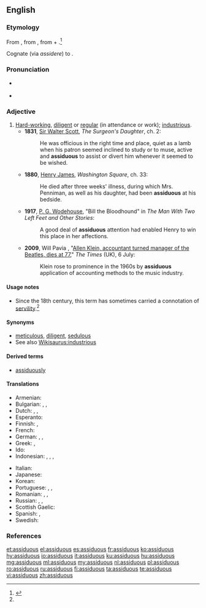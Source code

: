==English==

===Etymology===
From {{etyl|la|en}} {{m|la|assiduus}}, from {{m|la|assidere||to sit down to}}, from {{m|la|ad-||to}} + {{m|la|sedere||to sit}}.<ref name="OEtD">{{R:Online Etymology Dictionary}}</ref>

Cognate (via ''assidere'') to {{m|en|assess}}.

===Pronunciation===
* {{a|UK}} {{IPA|/əˈsɪd.jʊ.əs/|lang=en}}
* {{audio|en-us-assiduous.ogg|Audio (US)|lang=en}}

===Adjective===
{{en-adj}}

# [[hard-working|Hard-working]], [[diligent]] or [[regular]] (in attendance or work); [[industrious]].
#* '''1831''', [[w:Sir Walter Scott|Sir Walter Scott]], ''The Surgeon's Daughter'', ch. 2:
#*: He was officious in the right time and place, quiet as a lamb when his patron seemed inclined to study or to muse, active and '''assiduous''' to assist or divert him whenever it seemed to be wished.
#* '''1880''', [[w:Henry James|Henry James]], ''Washington Square'', ch. 33:
#*: He died after three weeks' illness, during which Mrs. Penniman, as well as his daughter, had been '''assiduous''' at his bedside.
#* '''1917''', [[w:P. G. Wodehouse|P. G. Wodehouse]], "Bill the Bloodhound" in ''The Man With Two Left Feet and Other Stories'':
#*: A good deal of '''assiduous''' attention had enabled Henry to win this place in her affections.
#* '''2009''', Will Pavia , "[http://entertainment.timesonline.co.uk/tol/arts_and_entertainment/music/article6644590.ece Allen Klein, accountant turned manager of the Beatles, dies at 77]," ''The Times'' (UK), 6 July:
#*: Klein rose to prominence in the 1960s by '''assiduous''' application of accounting methods to the music industry.

====Usage notes====
* Since the 18th century, this term has sometimes carried a connotation of [[servility]].<ref name="OEtD" />

====Synonyms====
* [[meticulous]], [[diligent]], [[sedulous]]
* See also [[Wikisaurus:industrious]]

====Derived terms====
* [[assiduously]]

====Translations====
{{trans-top|hard-working, diligent}}
* Armenian: {{t+|hy|աշխատասեր}}
* Bulgarian: {{t+|bg|усърден}}, {{t+|bg|прилежен}}, {{t+|bg|старателен}}
* Dutch: {{t+|nl|ijverig}}, {{t+|nl|vlijtig}}, {{t+|nl|betrouwbaar}}
* Esperanto: {{t+|eo|asidua}}
* Finnish: {{t+|fi|ahkera}}, {{t+|fi|uuttera}}
* French: {{t+|fr|assidu}}
* German: {{t+|de|fleißig}}, {{t|de|geflissen}}, {{t+|de|gewissenhaft}}
* Greek: {{t+|el|επιμελής|m|f|sc=Grek}}, {{t+|el|εργατικός|m|sc=Grek}} {{qualifier|industrious}}
* Ido: {{t+|io|asidua}}
* Indonesian: {{t+|id|tekun}}, {{t+|id|giat}}, {{t+|id|rajin}}, {{t|id|kerja keras}}
{{trans-mid}}
* Italian: {{t+|it|assiduo}}
* Japanese: {{t+|ja|真面目|tr=まじめ, majime}}
* Korean: {{t|ko|부지런한|tr=bu-ji-run-han|sc=Hang}}
* Portuguese: {{t+|pt|assíduo}}, {{t+|pt|trabalhador}}, {{t+|pt|diligente}}
* Romanian: {{t+|ro|asiduu}}, {{t+|ro|stăruitor|m|n}}, {{t+|ro|harnic|m|n}}
* Russian: {{t+|ru|стара́тельный}}, {{t+|ru|приле́жный}}, {{t+|ru|усе́рдный}}
* Scottish Gaelic: {{t|gd|leanmhainneach}}
* Spanish: {{t+|es|asiduo}}, {{t+|es|diligente}}
* Swedish: {{t+|sv|flitig}}
{{trans-bottom}}

===References===
<references/>

[[et:assiduous]]
[[el:assiduous]]
[[es:assiduous]]
[[fr:assiduous]]
[[ko:assiduous]]
[[hy:assiduous]]
[[io:assiduous]]
[[it:assiduous]]
[[ku:assiduous]]
[[hu:assiduous]]
[[mg:assiduous]]
[[ml:assiduous]]
[[my:assiduous]]
[[nl:assiduous]]
[[pl:assiduous]]
[[ro:assiduous]]
[[ru:assiduous]]
[[fi:assiduous]]
[[ta:assiduous]]
[[te:assiduous]]
[[vi:assiduous]]
[[zh:assiduous]]